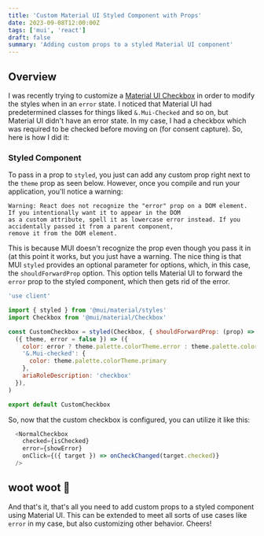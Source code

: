 ```yaml
---
title: 'Custom Material UI Styled Component with Props'
date: 2023-09-08T12:00:00Z
tags: ['mui', 'react']
draft: false
summary: 'Adding custom props to a styled Material UI component'
---
```


## Overview

[mui-checkbox]: [https://mui.com/material-ui/react-checkbox/]
[mui-styled]: [https://mui.com/system/styled/]

I was recently trying to customize a [Material UI Checkbox][mui-checkbox] in order to modify the styles when in an `error` state.  I noticed
that Material UI had predetermined classes for things liked `&.Mui-Checked` and so on, but Material UI didn't have an error state.
In my case, I had a checkbox which was required to be checked before moving on (for consent capture).  So, here is how I did it:

### Styled Component
To pass in a prop to `styled`, you just can add any custom prop right next to the `theme` prop as seen below.  However,
once you compile and run your application, you'll notice a warning:

```text
Warning: React does not recognize the "error" prop on a DOM element. If you intentionally want it to appear in the DOM
as a custom attribute, spell it as lowercase error instead. If you accidentally passed it from a parent component,
remove it from the DOM element.
```

This is because MUI doesn't recognize the prop even though you pass it in (at this point it works, but you just have a warning.
The nice thing is that MUI `styled` provides an optional parameter for options, which, in this case, the `shouldForwardProp` option.
This option tells Material UI to forward the `error` prop to the styled component, which then gets rid of the error.

```javascript
'use client'

import { styled } from '@mui/material/styles'
import Checkbox from '@mui/material/Checkbox'

const CustomCheckbox = styled(Checkbox, { shouldForwardProp: (prop) => prop !== 'error' })(
  ({ theme, error = false }) => ({
    color: error ? theme.palette.colorTheme.error : theme.palette.colorTheme.primary,
    '&.Mui-checked': {
      color: theme.palette.colorTheme.primary
    },
    ariaRoleDescription: 'checkbox'
  }),
)

export default CustomCheckbox
```

So, now that the custom checkbox is configured, you can utilize it like this:

```javascript
  <NormalCheckbox
    checked={isChecked}
    error={showError}
    onClick={({ target }) => onCheckChanged(target.checked)}
  />
```

## woot woot   🎉

And that's it, that's all you need to add custom props to a styled component using Material UI.  This can be extended to
meet all sorts of use cases like `error` in my case, but also customizing other behavior.  Cheers!
